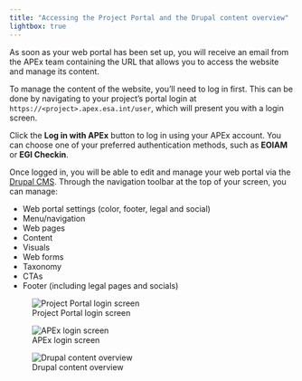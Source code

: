 ```yaml
---
title: "Accessing the Project Portal and the Drupal content overview"
lightbox: true
---
```


:::{.grid}
::: {.g-col-6}
As soon as your web portal has been set up, you will receive an email from the APEx team containing the URL that
allows you to access the website and manage its content.

To manage the content of the website, you’ll need to log in first. This can be done by navigating to your project’s
portal login at `https://<project>.apex.esa.int/user`, which will present you with a login screen.

Click the **Log in with APEx** button to log in using your APEx account. You can choose one of your preferred
authentication methods, such as **EOIAM** or **EGI Checkin**.

Once logged in, you will be able to edit and manage your web portal via the
[Drupal CMS](https://new.drupal.org/docs/drupal-cms). Through the navigation toolbar at the top of your screen, you
can manage:

* Web portal settings (color, footer, legal and social)
* Menu/navigation
* Web pages
* Content
* Visuals
* Web forms
* Taxonomy
* CTAs
* Footer (including legal pages and socials)

:::
::: {.g-col-6}

![Project Portal login screen](../images/login_1.png){group="gallery-login"}

![APEx login screen](../images/login_2.jpg){group="gallery-login"}

![Drupal content overview](../images/login_3.png){group="gallery-login"}

:::
:::
